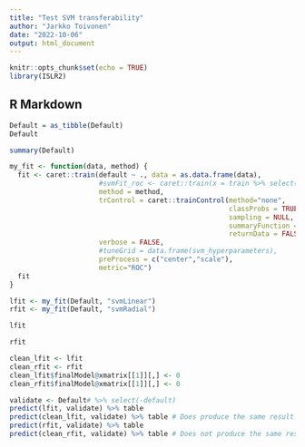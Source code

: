 ```yaml
---
title: "Test SVM transferability"
author: "Jarkko Toivonen"
date: "2022-10-06"
output: html_document
---
```


```r
knitr::opts_chunk$set(echo = TRUE)
library(ISLR2)
```

## R Markdown

```r
Default = as_tibble(Default)
Default
```

```r
summary(Default)
```

```r
my_fit <- function(data, method) {
  fit <- caret::train(default ~ ., data = as.data.frame(data), 
                      #svmFit_roc <- caret::train(x = train %>% select(-Hb_deferral), y = train %>% pull(Hb_deferral),
                      method = method, 
                      trControl = caret::trainControl(method="none", 
                                                      classProbs = TRUE,
                                                      sampling = NULL,
                                                      summaryFunction = twoClassSummary, 
                                                      returnData = FALSE), 
                      verbose = FALSE, 
                      #tuneGrid = data.frame(svm_hyperparameters),
                      preProcess = c("center","scale"),
                      metric="ROC")
  fit
}
```

```r
lfit <- my_fit(Default, "svmLinear")
rfit <- my_fit(Default, "svmRadial")
```


```r
lfit
```

```r
rfit
```

```r
clean_lfit <- lfit
clean_rfit <- rfit
clean_lfit$finalModel@xmatrix[[1]][,] <- 0
clean_rfit$finalModel@xmatrix[[1]][,] <- 0
```


```r
validate <- Default# %>% select(-default) 
predict(lfit, validate) %>% table
predict(clean_lfit, validate) %>% table # Does produce the same result as the previous line, probably out of sheer luck
predict(rfit, validate) %>% table
predict(clean_rfit, validate) %>% table # Does not produce the same result as the previous line
```







